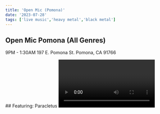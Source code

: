 ```yaml
---
title: 'Open Mic (Pomona)'
date: '2023-07-28'
tags: ['live music','heavy metal','black metal']
---
```

## Open Mic Pomona (All Genres)
9PM - 1:30AM
197 E. Pomona St. Pomona, CA 91766

<CustomImage src="https://raw.githubusercontent.com/ehawyeehaw/nublogposts/main/images/pomonaOpenMic.JPG" alt="Open Mic Pomona" />
## Featuring: Paracletus
<Video id="t1Vo0RL6U_k" />
## And Many More!









